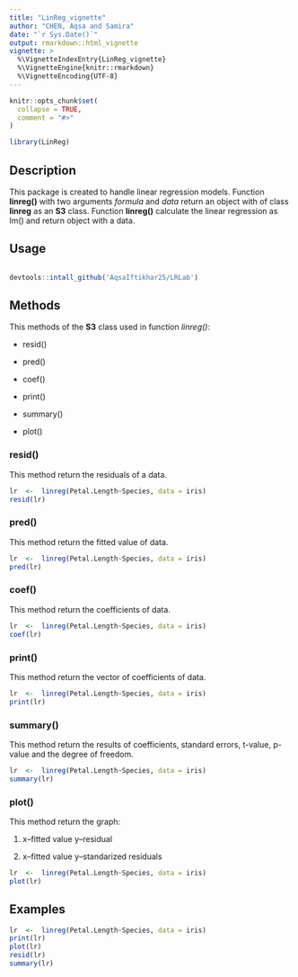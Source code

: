 ```yaml
---
title: "LinReg_vignette"
author: "CHEN, Aqsa and Samira"
date: "`r Sys.Date()`"
output: rmarkdown::html_vignette
vignette: >
  %\VignetteIndexEntry{LinReg_vignette}
  %\VignetteEngine{knitr::rmarkdown}
  %\VignetteEncoding{UTF-8}
---
```


```r
knitr::opts_chunk$set(
  collapse = TRUE,
  comment = "#>"
)
```

```r
library(LinReg)
```


## Description

This package is created to handle linear regression models. Function **linreg()** with two arguments *formula* and *data* return an object with of class **linreg** as an **S3** class.
Function **linreg()** calculate the linear regression as lm() and return object with a data.

## Usage

```R

devtools::intall_github('AqsaIftikhar25/LRLab')
```
## Methods

This methods of the **S3** class used in function *linreg()*:

* resid()

* pred()

* coef()

* print()

* summary()

* plot()


### resid()
This method return the residuals of a data.

```r
lr  <-  linreg(Petal.Length~Species, data = iris)
resid(lr)
```

### pred()
This method return the fitted value of data.

```r
lr  <-  linreg(Petal.Length~Species, data = iris)
pred(lr)
```

### coef()
This method return the coefficients of data.

```r
lr  <-  linreg(Petal.Length~Species, data = iris)
coef(lr)
```

### print()

This method return the vector of coefficients of data.

```r
lr  <-  linreg(Petal.Length~Species, data = iris)
print(lr)
```

### summary()
This method return the results of coefficients, standard errors, t-value, p-value and the degree of freedom.

```r
lr  <-  linreg(Petal.Length~Species, data = iris)
summary(lr)

```

### plot()
This method return the graph:

1. x--fitted value  y--residual

2. x--fitted value  y--standarized residuals

```r
lr  <-  linreg(Petal.Length~Species, data = iris)
plot(lr)

```

## Examples

```r
lr  <-  linreg(Petal.Length~Species, data = iris)
print(lr)
plot(lr)
resid(lr)
summary(lr)

```
